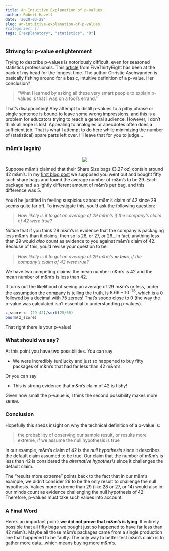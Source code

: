 ```yaml
---
title: An Intuitive Explanation of p-values
author: Robert Hazell
date: '2020-03-28'
slug: an-intuitive-explanation-of-p-values
#categories: []
tags: ["explanatory", "statistics", "R"]
---
```


### Striving for p-value enlightenment

Trying to describe p-values is notoriously difficult, even for seasoned statistics professionals.  This [article](https://fivethirtyeight.com/features/not-even-scientists-can-easily-explain-p-values/) from FiveThirtyEight has been at the back of my head for the longest time.  The author Christie Aschwanden is basically fishing around for a basic, intuitive definition of a p-value.  Her conclusion?

>"What I learned by asking all these very smart people to explain p-values is that I was on a fool’s errand."

That's disappointing!  Any attempt to distill p-values to a pithy phrase or single sentence is bound to leave some wrong impressions, and this is a problem for educators trying to reach a general audience.  However, I don't think all hope is lost.  Appealing to analogies or anecdotes often does a sufficient job.  That is what I attempt to do here while minimizing the number of (statistical) spare parts left over.  I'll leave that for you to judge...

### m&m's (again)

<center>
![](/post/pvalues_intuitive_files/m&m.png)
</center>

Suppose m&m's claimed that their Share Size bags (3.27 oz) contain around 42 m&m's.  In my [first blog post](https://statisticalmusings.netlify.com/post/clt_revisited/) we supposed you went out and bought fifty such share bags and found the average number of m&m's to be 29.  Each package had a slightly different amount of m&m's per bag, and this difference was 5.  

You'd be justified in feeling suspicious about m&m's claim of 42 since 29 seems quite far off. To investigate this, you'd ask the following question:

> *How likely is it to get an average of 29 m&m's if the company's claim of 42 were true?*

Notice that if you think 29 m&m's is evidence that the company is packaging less m&m's than it claims, then so is 28, or 27, or 26...in fact, anything less than 29 would *also* count as evidence to you against m&m's claim of 42.  Because of this, you'd revise your question to be:

> *How likely is it to get an average of 29 m&m's __or less__, if the company's claim of 42 were true?*

We have two competing claims: the mean number m&m's is 42 and the mean number of m&m's is less than 42.  

It turns out the likelihood of seeing an average of 29 m&m's or less, under the assumption the company is telling the truth, is $8.69*10^{-76}$, which is a 0 followed by a decimal with 75 zeroes!  That's soooo close to 0 (the way the p-value was calculated isn't essential to understanding p-values).

```r
z_score <- (29-42)/sqrt(25/50)
pnorm(z_score)
```

That right there is your p-value! 

### What should we say?

At this point you have two possibilities.  You can say

* We were incredibly (un)lucky and just so happened to buy fifty packages of m&m's that had far less than 42 m&m's.

Or you can say

* This is strong evidence that m&m's claim of 42 is fishy!

Given how small the p-value is, I think the second possibility makes more sense.

### Conclusion

Hopefully this sheds insight on why the technical definition of a p-value is:

> the probability of observing our sample result, or results more extreme, if we assume the null hypothesis is true

In our example, m&m's claim of 42 is the *null hypothesis* since it describes the default claim assumed to be true.  Our claim that the number of m&m's is less than 42 is considered the *alternative hypothesis* since it challenges the default claim.

The "results more extreme" points back to the fact that in our m&m's example, we didn't consider 29 to be the only result to challenge the null hypothesis.  Values more extreme than 29 (like 28 or 27, or 14) would also in our minds count as evidence challenging the null hypothesis of 42.  Therefore, p-values must take such values into account.

### A Final Word

Here's an important point: **we did not prove that m&m's is lying**.  It entirely possible that all fifty bags we bought just so happened to have far less than 42 m&m's.  Maybe all those m&m's packages came from a single production line that happened to be faulty.  The only way to better test m&m's claim is to gather more data...which means buying more m&m's. 

